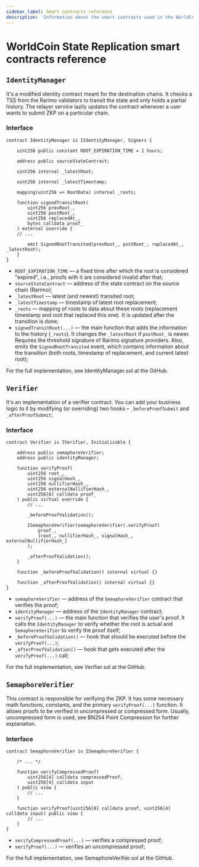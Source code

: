```yaml
---
sidebar_label: Smart contracts reference
description: 'Information about the smart contracts used in the WorldCoin State Replication.'
---
```


# WorldCoin State Replication smart contracts reference

## `IdentityManager`

<!-- TODO: add Deployments -->

It's a modified identity contract meant for the destination chains.
It checks a TSS from the Rarimo validators to transit the state and only holds a partial history.
The relayer service lazily updates the contract whenever a user wants to submit ZKP on a particular chain.

### Interface

```solidity
contract IdentityManager is IIdentityManager, Signers {

    uint256 public constant ROOT_EXPIRATION_TIME = 1 hours;

    address public sourceStateContract;

    uint256 internal _latestRoot;

    uint256 internal _latestTimestamp;

    mapping(uint256 => RootData) internal _roots;

    function signedTransitRoot(
        uint256 prevRoot_,
        uint256 postRoot_,
        uint256 replacedAt_,
        bytes calldata proof_
    ) external override {
	// ...

        emit SignedRootTransited(prevRoot_, postRoot_, replacedAt_, _latestRoot);
    }
}
```

- `ROOT_EXPIRATION_TIME` — a fixed time after which the root is considered "expired", i.e., proofs with it are considered invalid after that;
- `sourceStateContract` — address of the state contract on the source chain (Rarimo);
- `_latestRoot` — latest (and newest) transited root;
- `_latestTimestamp` — timestamp of latest root replacement;
- `_roots` — mapping of roots to data about these roots (replacement timestamp and root that replaced this one).
  It is updated after the transition is done;
- `signedTransitRoot(...)` — the main function that adds the information to the history (`_roots`).
  It changes the `_latestRoot` if `postRoot_` is newer.
  Requires the threshold signature of Rarimo signature providers.
  Also, emits the `SignedRootTransited` event, which contains information about the transition (both roots, timestamp of replacement, and current latest root);

For the full implementation, see <OutLink href="https://github.com/rarimo/worldid-integration-contracts/blob/master/contracts/IdentityManager.sol">IdentityManager.sol</OutLink> at the GitHub.

## `Verifier`

<!-- TODO: add Deployments -->

It's an implementation of a verifier contract.
You can add your business logic to it by modifying (or overriding) two hooks – `_beforeProofSubmit` and `_afterProofSubmit`;

### Interface

```solidity
contract Verifier is IVerifier, Initializable {

    address public semaphoreVerifier;
    address public identityManager;

    function verifyProof(
        uint256 root_,
        uint256 signalHash_,
        uint256 nullifierHash_,
        uint256 externalNullifierHash_,
        uint256[8] calldata proof_
    ) public virtual override {
        // ...

        _beforeProofValidation();

        ISemaphoreVerifier(semaphoreVerifier).verifyProof(
            proof_,
            [root_, nullifierHash_, signalHash_, externalNullifierHash_]
        );

        _afterProofValidation();
    }

    function _beforeProofValidation() internal virtual {}

    function _afterProofValidation() internal virtual {}
}

```

- `semaphoreVerifier` — address of the `SemaphoreVerifier` contract that verifies the proof;
- `identityManager` — address of the `IdentityManager` contract;
- `verifyProof(...)` — the main function that verifies the user's proof.
  It calls the `IdentityManager` to verify whether the root is actual and `SemaphoreVerifier` to verify the proof itself;
- `_beforeProofValidation()` — hook that should be executed before the `verifyProof(...)`;
- `_afterProofValidation()` — hook that gets executed after the `verifyProof(...)` call;

For the full implementation, see <OutLink href="https://github.com/rarimo/worldid-integration-contracts/blob/master/contracts/Verifier.sol">Verifier.sol</OutLink> at the GitHub.

## `SemaphoreVerifier`

<!-- TODO: add Deployments -->

This contract is responsible for verifying the ZKP.
It has some necessary math functions, constants, and the primary `verifyProof(...)` function.
It allows proofs to be verified in uncompressed or compressed form.
Usually, uncompressed form is used, see <OutLink href="https://2π.com/23/bn254-compression">BN254 Point Compression</OutLink> for further explanation.

### Interface

```solidity
contract SemaphoreVerifier is ISemaphoreVerifier {

    /* ... */

    function verifyCompressedProof(
        uint256[4] calldata compressedProof,
        uint256[4] calldata input
    ) public view {
        // ...
    }

    function verifyProof(uint256[8] calldata proof, uint256[4] calldata input) public view {
        // ...
    }
}
```

- `verifyCompressedProof(...)` — verifies a compressed proof;
- `verifyProof(...)` — verifies an uncompressed proof;

For the full implementation, see <OutLink href="https://github.com/rarimo/worldid-integration-contracts/blob/master/contracts/vendor/worldcoin/world-id-contracts/SemaphoreVerifier.sol">SemaphoreVerifier.sol</OutLink> at the GitHub.
